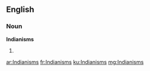 ==English==

===Noun===
'''Indianisms'''

# {{plural of|Indianism}}

[[ar:Indianisms]]
[[fr:Indianisms]]
[[ku:Indianisms]]
[[mg:Indianisms]]